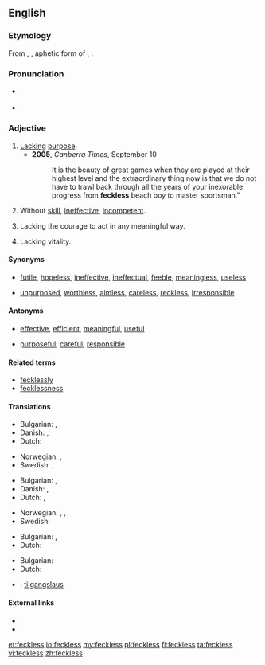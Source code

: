 {{was wotd|2008|April|15}}
==English==

===Etymology===
From {{etyl|sco}}, {{term|feck||effect}}, aphetic form of {{term|effect}}, {{suffix||less}}.

===Pronunciation===
* {{a|RP|US}} {{IPA|/ˈfɛkləs/|/ˈfɛklɪs/}}
* {{audio|en-us-feckless.ogg|Audio (US)}}

===Adjective===
{{en-adj}}

# [[lack|Lack]]ing [[purpose]].
#* '''2005''', ''Canberra Times'', September 10
#*: It is the beauty of great games when they are played at their highest level and the extraordinary thing now is that we do not have to trawl back through all the years of your inexorable progress from '''feckless''' beach boy to master sportsman."
# Without [[skill]], [[ineffective]], [[incompetent]].
# {{UK}} Lacking the courage to act in any meaningful way.
# {{British|archaic}} Lacking vitality.

====Synonyms====
* {{sense|weak, ineffective}} [[futile]], [[hopeless]], [[ineffective]], [[ineffectual]], [[feeble]], [[meaningless]], [[useless]]
* {{sense|worthless, irresponsible}} [[unpurposed]], [[worthless]], [[aimless]], [[careless]], [[reckless]], [[irresponsible]]

====Antonyms====
* {{sense|weak, ineffective}} [[effective]], [[efficient]], [[meaningful]], [[useful]]
* {{sense|worthless, irresponsible}} [[purposeful]], [[careful]], [[responsible]]

====Related terms====
* [[fecklessly]]
* [[fecklessness]]

====Translations====
{{trans-top|lacking purpose}}
* Bulgarian: {{t+|bg|безцелен|sc=Cyrl}}, {{t+|bg|напразен|sc=Cyrl}}
* Danish: {{t-|da|hjælpeløs}}, {{t-|da|initiativløs}}
* Dutch: {{t+|nl|doelloos}} 
{{trans-mid}}
* Norwegian: {{t-|no|hjelpeløs}}, {{t-|no|initiativløs}}
* Swedish: {{t+|sv|hjälplös}}, {{t-|sv|rådlös}}
{{trans-bottom}}

{{trans-top|without skill, ineffective}}
* Bulgarian: {{t+|bg|вял|sc=Cyrl}}, {{t+|bg|безполезен|sc=Cyrl}}
* Danish: {{t-|da|hjælpeløs}}, {{t-|da|uduelig}}
* Dutch: {{t-|nl|inefficiënt}}, {{t+|nl|onhandig}} 
{{trans-mid}}
* Norwegian: {{t-|no|hjelpeløs}}, {{t-|no|udugelig}}, {{t-|no|ubehjelpelig}}
* Swedish: {{t+|sv|oduglig}}
{{trans-bottom}}

{{trans-top|lacking vitality}}
* Bulgarian: {{t+|bg|вял|sc=Cyrl}}, {{t+|bg|слаб|sc=Cyrl}}
* Dutch: {{t+|nl|futloos}} 
{{trans-mid}}
{{trans-bottom}}

{{trans-top|lacking the courage to act in any meaningful way}}
* Bulgarian: {{t+|bg|безпомощен|sc=Cyrl}}
* Dutch: {{t+|nl|lamlendig}} 
{{trans-mid}}
{{trans-bottom}}

{{checktrans-top}}
* {{ttbc|is}}: [[tilgangslaus]]
{{trans-bottom}}

====External links====
* {{R:Webster 1913}}
* {{R:Century 1911}}

[[et:feckless]]
[[io:feckless]]
[[my:feckless]]
[[pl:feckless]]
[[fi:feckless]]
[[ta:feckless]]
[[vi:feckless]]
[[zh:feckless]]